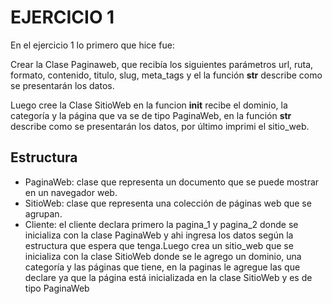 # EJERCICIO 1

En el ejercicio 1 lo primero que hice fue:

Crear la Clase Paginaweb, que recibía los siguientes parámetros url, ruta, formato, contenido, titulo, slug, meta_tags y el la función __str__ describe como se presentarán los datos.

Luego cree la Clase SitioWeb en la funcion __init__ recibe el dominio, la categoría y la página que va se de tipo PaginaWeb, en la función __str__ describe como se presentarán los datos, por último imprimi el sitio_web.


## Estructura
- PaginaWeb: clase que representa un documento que se puede mostrar en un navegador web.
- SitioWeb: clase que representa una colección de páginas web que se agrupan.
- Cliente: el cliente declara primero la pagina_1 y pagina_2 donde se inicializa con la clase  PaginaWeb y ahi ingresa los datos según la estructura que espera que tenga.Luego crea un sitio_web que se inicializa con la clase SitioWeb donde se le agrego  un dominio, una categoría y las páginas que tiene, en la paginas le agregue las que declare ya que la página está inicializada en la clase SitioWeb y es de tipo PaginaWeb 
